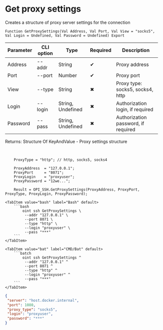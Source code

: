 ﻿---
sidebar_position: 9
description: Get proxy settings and other functions to work with SSH in the Open Integration Package, a free open-source integration library for 1C:Enterprise 8, OneScript and CLI
keywords: [1C, 1С, 1С:Enterprise, 1С:Enterprise 8.3, API, Integration, Services, Exchange, OneScript, CLI, SSH]
---


# Get proxy settings
 Creates a structure of proxy server settings for the connection



`Function GetProxySettings(Val Address, Val Port, Val View = "socks5", Val Login = Undefined, Val Password = Undefined) Export`

  | Parameter | CLI option | Type | Required | Description |
  |-|-|-|-|-|
  | Address | --addr | String | &#x2714; | Proxy address |
  | Port | --port | Number | &#x2714; | Proxy port |
  | View | --type | String | &#x2716; | Proxy type: socks5, socks4, http |
  | Login | --login | String, Undefined | &#x2716; | Authorization login, if required |
  | Password | --pass | String, Undefined | &#x2716; | Authorization password, if required |

  
  Returns:  Structure Of KeyAndValue - Proxy settings structure

<br/>



```bsl title="1C:Enterprise/OneScript code example"
    ProxyType = "http"; // http, socks5, socks4

    ProxyAddress  = "127.0.0.1";
    ProxyPort     = "8071";
    ProxyLogin    = "proxyuser";
    ProxyPassword = "12we...";

    Result = OPI_SSH.GetProxySettings(ProxyAddress, ProxyPort, ProxyType, ProxyLogin, ProxyPassword);
```
 

 <Tabs>
  
    <TabItem value="bash" label="Bash" default>
        ```bash
            oint ssh GetProxySettings \
             --addr "127.0.0.1" \
             --port 8071 \
             --type "http" \
             --login "proxyuser" \
             --pass "***"
        ```
    </TabItem>
  
    <TabItem value="bat" label="CMD/Bat" default>
        ```batch
            oint ssh GetProxySettings ^
             --addr "127.0.0.1" ^
             --port 8071 ^
             --type "http" ^
             --login "proxyuser" ^
             --pass "***"
        ```
    </TabItem>
</Tabs>


```json title="Result"
{
 "server": "host.docker.internal",
 "port": 1080,
 "proxy_type": "socks5",
 "login": "proxyuser",
 "password": "***"
}
```
